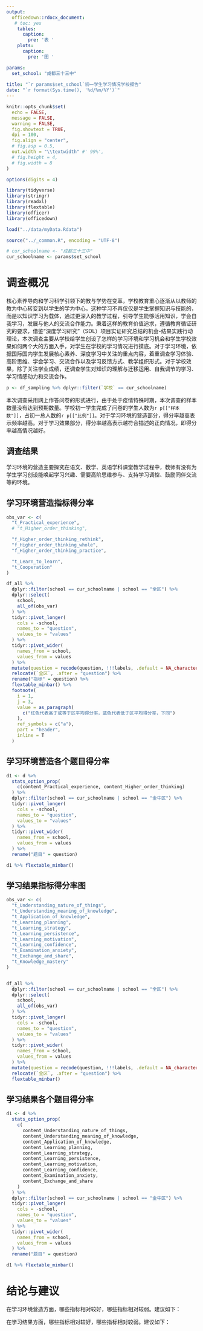 ```yaml
---
output: 
  officedown::rdocx_document:
   # toc: yes
    tables:
      caption:
        pre: '表 '
    plots:
      caption:
        pre: '图 '

params:
  set_school: "成都三十三中"
  
title: "`r params$set_school`初一学生学习情况学校报告"
date: "`r format(Sys.time(), '%d/%m/%Y')`"
---
```



```r
knitr::opts_chunk$set(
  echo = FALSE,
  message = FALSE,
  warning = FALSE,
  fig.showtext = TRUE,
  dpi = 100,
  fig.align = "center",
  # fig.asp = 0.5,
  out.width = "\\textwidth" #' 99%',
  # fig.height = 4,
  # fig.width = 8
)

options(digits = 4)
```


```r
library(tidyverse)
library(stringr)
library(readxl)
library(flextable)
library(officer)
library(officedown)

load("../data/myData.Rdata")

source("../_common.R", encoding = "UTF-8")

# cur_schoolname <- "成都三十三中"
cur_schoolname <- params$set_school
```


# 调查概况

核心素养导向和学习科学引领下的教与学势在变革，学校教育重心逐渐从以教师的教为中心转变到以学生的学为中心。这种学习不再仅仅是学生掌握知识与技能的，而是以知识学习为载体，通过更深入的教学过程，引导学生能够活用知识，学会自我学习，发展与他人的交流合作能力。秉着这样的教育价值追求，遵循教育循证研究的要求，借鉴“深度学习研究”（SDL）项目实证研究总结的机会-结果实践行动理论，本次调查主要从学校给学生创设了怎样的学习环境和学习机会和学生学校效果如何两个大的方面入手，对学生在学校的学习情况进行摸底。对于学习环境，依据国际国内学生发展核心素养、深度学习中关注的重点内容，着重调查学习体验、高阶思维、学会学习、交流合作以及学习反馈方式、教学组织形式。对于学校效果，除了关注学业成绩，还调查学生对知识的理解与迁移运用、自我调节的学习、学习情感动力和交流合作。

```r
p <- df_sampling %>% dplyr::filter(`学校` == cur_schoolname)
```

本次调查采用网上作答问卷的形式进行，由于处于疫情特殊时期，本次调查的样本数量没有达到预期数量。学校初一学生完成了问卷的学生人数为`r p[["样本数"]]`，占初一总人数的`r p[["比例"]]`。对于学习环境的营造部分，得分率越高表示频率越高。对于学习效果部分，得分率越高表示越符合描述的正向情况，即得分率越高情况越好。



## 调查结果

学习环境的营造主要探究在语文、数学、英语学科课堂教学过程中，教师有没有为学生学习创设能唤起学习兴趣、需要高阶思维参与、支持学习调控、鼓励同伴交流等的环境。



## 学习环境营造指标得分率

```r
obs_var <- c(
  "t_Practical_experience",
  # "t_Higher_order_thinking",

  "f_Higher_order_thinking_rethink",
  "f_Higher_order_thinking_whole",
  "f_Higher_order_thinking_practice",

  "t_Learn_to_learn",
  "t_Cooperation"
)

df_all %>%
  dplyr::filter(school == cur_schoolname | school == "全区") %>%
  dplyr::select(
    school,
    all_of(obs_var)
  ) %>%
  tidyr::pivot_longer(
    cols = -school,
    names_to = "question",
    values_to = "values"
  ) %>%
  tidyr::pivot_wider(
    names_from = school,
    values_from = values
  ) %>%
  mutate(question = recode(question, !!!labels, .default = NA_character_)) %>%
  relocate(`全区`, .after = "question") %>%
  rename("指标" = question) %>%
  flextable_minbar() %>%
  footnote(
    i = 1,
    j = 3,
    value = as_paragraph(
      c("红色代表高于或等于区平均得分率，蓝色代表低于区平均得分率，下同")
    ),
    ref_symbols = c("a"),
    part = "header",
    inline = T
  )
```



## 学习环境营造各个题目得分率

```r
d1 <- d %>%
  stats_option_prop(
    c(content_Practical_experience, content_Higher_order_thinking)
  ) %>%
  dplyr::filter(school == cur_schoolname | school == "金牛区") %>%
  tidyr::pivot_longer(
    cols = -school,
    names_to = "question",
    values_to = "values"
  ) %>%
  tidyr::pivot_wider(
    names_from = school,
    values_from = values
  ) %>%
  rename("题目" = question)

d1 %>% flextable_minbar()
```








## 学习结果指标得分率图
```r
obs_var <- c(
  "t_Understanding_nature_of_things",
  "t_Understanding_meaning_of_knowledge",
  "t_Application_of_knowledge",
  "t_Learning_planning",
  "t_Learning_strategy",
  "t_Learning_persistence",
  "t_Learning_motivation",
  "t_Learning_confidence",
  "t_Examination_anxiety",
  "t_Exchange_and_share",
  "t_Knowledge_mastery"
)


df_all %>%
  dplyr::filter(school == cur_schoolname | school == "全区") %>%
  dplyr::select(
    school,
    all_of(obs_var)
  ) %>%
  tidyr::pivot_longer(
    cols = -school,
    names_to = "question",
    values_to = "values"
  ) %>%
  tidyr::pivot_wider(
    names_from = school,
    values_from = values
  ) %>%
  mutate(question = recode(question, !!!labels, .default = NA_character_)) %>%
  relocate(`全区`, .after = "question") %>%
  flextable_minbar()
```




## 学习结果各个题目得分率

```r
d1 <- d %>%
  stats_option_prop(
    c(
      content_Understanding_nature_of_things,
      content_Understanding_meaning_of_knowledge,
      content_Application_of_knowledge,
      content_Learning_planning,
      content_Learning_strategy,
      content_Learning_persistence,
      content_Learning_motivation,
      content_Learning_confidence,
      content_Examination_anxiety,
      content_Exchange_and_share
    )
  ) %>%
  dplyr::filter(school == cur_schoolname | school == "金牛区") %>%
  tidyr::pivot_longer(
    cols = -school,
    names_to = "question",
    values_to = "values"
  ) %>%
  tidyr::pivot_wider(
    names_from = school,
    values_from = values
  ) %>%
  rename("题目" = question)

d1 %>% flextable_minbar()
```



# 结论与建议

在学习环境营造方面，哪些指标相对较好，哪些指标相对较弱。建议如下：

在学习结果方面，哪些指标相对较好，哪些指标相对较弱。建议如下：
